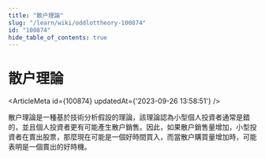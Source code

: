 ```yaml
---
title: "散户理論"
slug: "/learn/wiki/oddlottheory-100874"
id: "100874"
hide_table_of_contents: true
---
```



# 散户理論

<ArticleMeta id={100874} updatedAt={'2023-09-26 13:58:51'} />
<div className='border-solid border-b border-t-0 my-4 border-[var(--ifm-color-gray-300)]' />

散户理論是一種基於技術分析假設的理論，該理論認為小型個人投資者通常是錯的，並且個人投資者更有可能產生散户銷售。因此，如果散户銷售量增加，小型投資者在賣出股票，那麼現在可能是一個好時間買入，而當散户購買量增加時，可能表明是一個賣出的好時機。
